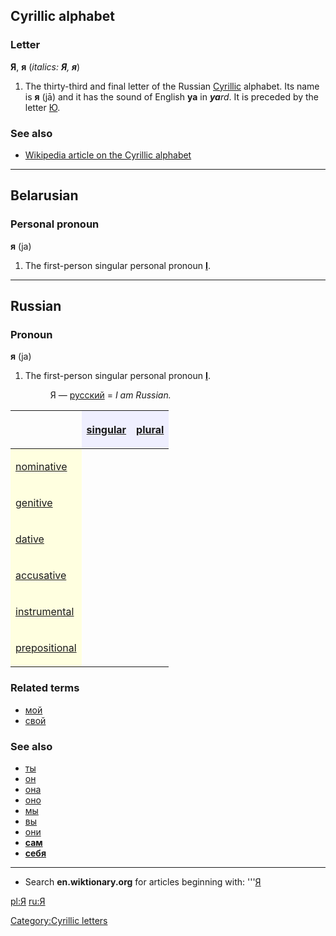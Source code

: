 ==Cyrillic alphabet==
===Letter===
'''Я''', '''я''' (''italics: '''Я''', '''я''''')

#The thirty-third and final letter of the Russian [[Cyrillic]] alphabet. Its name is '''я''' (jā) and it has the sound of English '''ya''' in '''''ya'''rd''. It is preceded by the letter [[Ю]].

===See also===
*[[w:Cyrillic alphabet|Wikipedia article on the Cyrillic alphabet]]

----

==Belarusian==
===Personal pronoun===
'''я''' (ja)
#The first-person singular personal pronoun '''[[I]]'''.

----

==Russian==
===Pronoun===
'''я''' (ja)

#The first-person singular personal pronoun '''[[I]]'''.
#:Я — [[русский]] = ''I am Russian.''


{| border="1" cellpadding="4" cellspacing="0"
!
! style="background-color: #EFEFFF" align="center"|[[singular]]
! style="background-color: #EFEFFF" align="center"|[[plural]]
|-
! style="background-color: #FFFFE0" align="left"|[[nominative case|nominative]]
| align="center"|{{Unicode|я}}
| align="center"|{{Unicode|мы}}
|-
! style="background-color: #FFFFE0" align="left"|[[genitive case|genitive]]
| align="center"|{{Unicode|меня́}}
| align="center"|{{Unicode|нас}}
|-
! style="background-color: #FFFFE0" align="left"|[[dative case|dative]]
| align="center"|{{Unicode|мне}}
| align="center"|{{Unicode|нам}}
|-
! style="background-color: #FFFFE0" align="left"|[[accusative case|accusative]]
| align="center"|{{Unicode|меня́}}
| align="center"|{{Unicode|нас}}
|-
! style="background-color: #FFFFE0" align="left"|[[instrumental case|instrumental]]
| align="center"|{{Unicode|мной / мно́ю}}
| align="center"|{{Unicode|на́ми}}
|-
! style="background-color: #FFFFE0" align="left"|[[prepositional case|prepositional]]
| align="center"|{{Unicode|обо мне́}}
| align="center"|{{Unicode|о на́с}}
|}

===Related terms===
*[[мой]]
*[[свой]]

===See also===
*[[ты]]
*[[он]]
*[[она]]
*[[оно]]
*[[мы]]
*[[вы]]
*[[они]]
*'''[[сам]]'''
*'''[[себя]]'''

----

*Search '''en.wiktionary.org''' for articles beginning with: '''[http://wiktionary.org/w/wiki.phtml?title=Special:Allpages&from=Я Я]

[[pl:Я]]
[[ru:Я]]
[[Category:Cyrillic letters]]